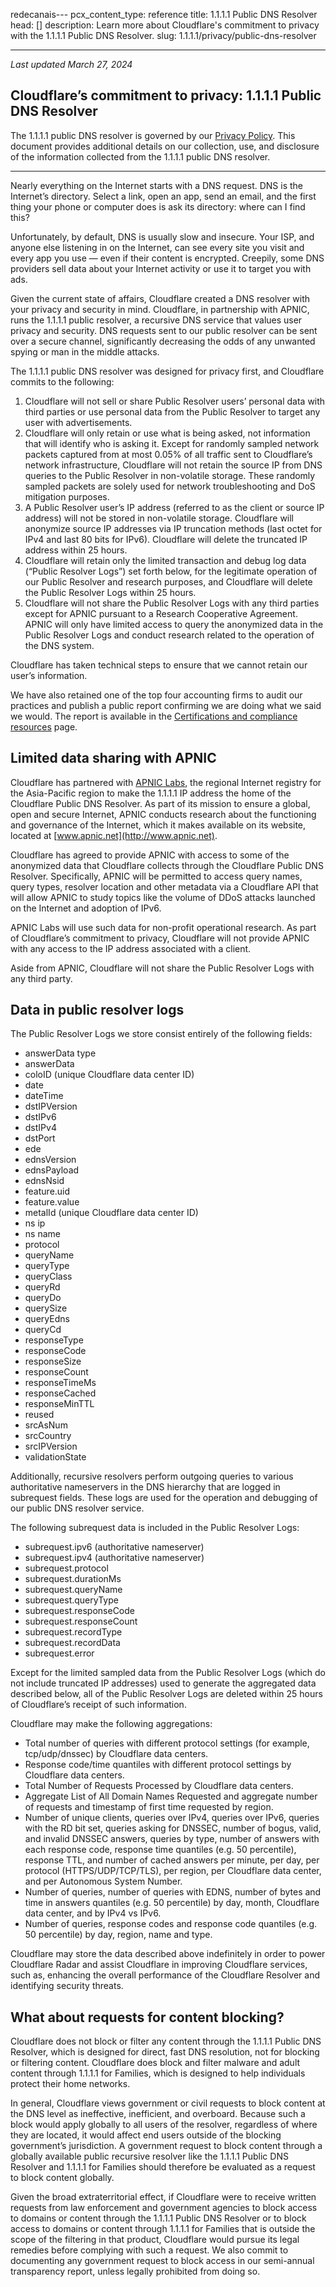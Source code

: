 redecanais---
pcx_content_type: reference
title: 1.1.1.1 Public DNS Resolver
head: []
description: Learn more about Cloudflare's commitment to privacy with the
  1.1.1.1 Public DNS Resolver.
slug: 1.1.1.1/privacy/public-dns-resolver

---

*Last updated March 27, 2024*

## Cloudflare’s commitment to privacy: 1.1.1.1 Public DNS Resolver

The 1.1.1.1 public DNS resolver is governed by our [Privacy Policy](https://www.cloudflare.com/privacypolicy/). This document provides additional details on our collection, use, and disclosure of the information collected from the 1.1.1.1 public DNS resolver.

***

Nearly everything on the Internet starts with a DNS request. DNS is the Internet’s directory. Select a link, open an app, send an email, and the first thing your phone or computer does is ask its directory: where can I find this?

Unfortunately, by default, DNS is usually slow and insecure. Your ISP, and anyone else listening in on the Internet, can see every site you visit and every app you use — even if their content is encrypted. Creepily, some DNS providers sell data about your Internet activity or use it to target you with ads.

Given the current state of affairs, Cloudflare created a DNS resolver with your privacy and security in mind. Cloudflare, in partnership with APNIC, runs the 1.1.1.1 public resolver, a recursive DNS service that values user privacy and security. DNS requests sent to our public resolver can be sent over a secure channel, significantly decreasing the odds of any unwanted spying or man in the middle attacks.

The 1.1.1.1 public DNS resolver was designed for privacy first, and Cloudflare commits to the following:

1. Cloudflare will not sell or share Public Resolver users’ personal data with third parties or use personal data from the Public Resolver to target any user with advertisements.
2. Cloudflare will only retain or use what is being asked, not information that will identify who is asking it. Except for randomly sampled network packets captured from at most 0.05% of all traffic sent to Cloudflare’s network infrastructure, Cloudflare will not retain the source IP from DNS queries to the Public Resolver in non-volatile storage. These randomly sampled packets are solely used for network troubleshooting and DoS mitigation purposes.
3. A Public Resolver user’s IP address (referred to as the client or source IP address) will not be stored in non-volatile storage. Cloudflare will anonymize source IP addresses via IP truncation methods (last octet for IPv4 and last 80 bits for IPv6). Cloudflare will delete the truncated IP address within 25 hours.
4. Cloudflare will retain only the limited transaction and debug log data (“Public Resolver Logs”) set forth below, for the legitimate operation of our Public Resolver and research purposes, and Cloudflare will delete the Public Resolver Logs within 25 hours.
5. Cloudflare will not share the Public Resolver Logs with any third parties except for APNIC pursuant to a Research Cooperative Agreement. APNIC will only have limited access to query the anonymized data in the Public Resolver Logs and conduct research related to the operation of the DNS system.

Cloudflare has taken technical steps to ensure that we cannot retain our user’s information.

We have also retained one of the top four accounting firms to audit our practices and publish a public report confirming we are doing what we said we would. The report is available in the [Certifications and compliance resources](https://www.cloudflare.com/trust-hub/compliance-resources/) page.

## Limited data sharing with APNIC

Cloudflare has partnered with [APNIC Labs](https://labs.apnic.net/?p=1127), the regional Internet registry for the Asia-Pacific region to make the 1.1.1.1 IP address the home of the Cloudflare Public DNS Resolver. As part of its mission to ensure a global, open and secure Internet, APNIC conducts research about the functioning and governance of the Internet, which it makes available on its website, located at [www.apnic.net](http://www.apnic.net).

Cloudflare has agreed to provide APNIC with access to some of the anonymized data that Cloudflare collects through the Cloudflare Public DNS Resolver. Specifically, APNIC will be permitted to access query names, query types, resolver location and other metadata via a Cloudflare API that will allow APNIC to study topics like the volume of DDoS attacks launched on the Internet and adoption of IPv6.

APNIC Labs will use such data for non-profit operational research. As part of Cloudflare’s commitment to privacy, Cloudflare will not provide APNIC with any access to the IP address associated with a client.

Aside from APNIC, Cloudflare will not share the Public Resolver Logs with any third party.

## Data in public resolver logs

The Public Resolver Logs we store consist entirely of the following fields:

* answerData type
* answerData
* coloID (unique Cloudflare data center ID)
* date
* dateTime
* dstIPVersion
* dstIPv6
* dstIPv4
* dstPort
* ede
* ednsVersion
* ednsPayload
* ednsNsid
* feature.uid
* feature.value
* metalId (unique Cloudflare data center ID)
* ns ip
* ns name
* protocol
* queryName
* queryType
* queryClass
* queryRd
* queryDo
* querySize
* queryEdns
* queryCd
* responseType
* responseCode
* responseSize
* responseCount
* responseTimeMs
* responseCached
* responseMinTTL
* reused
* srcAsNum
* srcCountry
* srcIPVersion
* validationState

Additionally, recursive resolvers perform outgoing queries to various authoritative nameservers in the DNS hierarchy that are logged in subrequest fields. These logs are used for the operation and debugging of our public DNS resolver service.

The following subrequest data is included in the Public Resolver Logs:

* subrequest.ipv6 (authoritative nameserver)
* subrequest.ipv4 (authoritative nameserver)
* subrequest.protocol
* subrequest.durationMs
* subrequest.queryName
* subrequest.queryType
* subrequest.responseCode
* subrequest.responseCount
* subrequest.recordType
* subrequest.recordData
* subrequest.error

Except for the limited sampled data from the Public Resolver Logs (which do not include truncated IP addresses) used to generate the aggregated data described below, all of the Public Resolver Logs are deleted within 25 hours of Cloudflare’s receipt of such information.

Cloudflare may make the following aggregations:

* Total number of queries with different protocol settings (for example, tcp/udp/dnssec) by Cloudflare data centers.
* Response code/time quantiles with different protocol settings by Cloudflare data centers.
* Total Number of Requests Processed by Cloudflare data centers.
* Aggregate List of All Domain Names Requested and aggregate number of requests and timestamp of first time requested by region.
* Number of unique clients, queries over IPv4, queries over IPv6, queries with the RD bit set, queries asking for DNSSEC, number of bogus, valid, and invalid DNSSEC answers, queries by type, number of answers with each response code, response time quantiles (e.g. 50 percentile), response TTL, and number of cached answers per minute, per day, per protocol (HTTPS/UDP/TCP/TLS), per region, per Cloudflare data center, and per Autonomous System Number.
* Number of queries, number of queries with EDNS, number of bytes and time in answers quantiles (e.g. 50 percentile) by day, month, Cloudflare data center, and by IPv4 vs IPv6.
* Number of queries, response codes and response code quantiles (e.g. 50 percentile) by day, region, name and type.

Cloudflare may store the data described above indefinitely in order to power Cloudflare Radar and assist Cloudflare in improving Cloudflare services, such as, enhancing the overall performance of the Cloudflare Resolver and identifying security threats.

## What about requests for content blocking?

Cloudflare does not block or filter any content through the 1.1.1.1 Public DNS Resolver, which is designed for direct, fast DNS resolution, not for blocking or filtering content. Cloudflare does block and filter malware and adult content through 1.1.1.1 for Families, which is designed to help individuals protect their home networks.

In general, Cloudflare views government or civil requests to block content at the DNS level as ineffective, inefficient, and overboard. Because such a block would apply globally to all users of the resolver, regardless of where they are located, it would affect end users outside of the blocking government’s jurisdiction. A government request to block content through a globally available public recursive resolver like the 1.1.1.1 Public DNS Resolver and 1.1.1.1 for Families should therefore be evaluated as a request to block content globally.

Given the broad extraterritorial effect, if Cloudflare were to receive written requests from law enforcement and government agencies to block access to domains or content through the 1.1.1.1 Public DNS Resolver or to block access to domains or content through 1.1.1.1 for Families that is outside the scope of the filtering in that product, Cloudflare would pursue its legal remedies before complying with such a request. We also commit to documenting any government request to block access in our semi-annual transparency report, unless legally prohibited from doing so.
